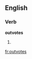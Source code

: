 
==English==

===Verb===
'''outvotes'''

# {{third-person singular of|[[outvote]]}}

[[fr:outvotes]]